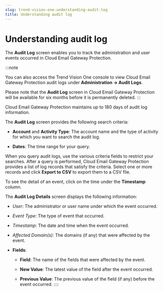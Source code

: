 ```yaml
---
slug: trend-vision-one-understanding-audit-log
title: Understanding audit log
---
```

# Understanding audit log

The **Audit Log** screen enables you to track the administration and user events occurred in Cloud Email Gateway Protection.

:::note

You can also access the Trend Vision One console to view Cloud Email Gateway Protection audit logs under **Administration → Audit Logs**.

Please note that the **Audit Log** screen in Cloud Email Gateway Protection will be available for six months before it is permanently deleted.
:::

Cloud Email Gateway Protection maintains up to 180 days of audit log information.

The **Audit Log** screen provides the following search criteria:

- **Account** and **Activity Type**: The account name and the type of activity for which you want to search the audit log.

- **Dates**: The time range for your query.

When you query audit logs, use the various criteria fields to restrict your searches. After a query is performed, Cloud Email Gateway Protection provides a list of log records that satisfy the criteria. Select one or more records and click **Export to CSV** to export them to a CSV file.

To see the detail of an event, click on the time under the **Timestamp** column.

The **Audit Log Details** screen displays the following information:

- *User*: The administrator or user name under which the event occurred.

- *Event Type*: The type of event that occurred.

- *Timestamp*: The date and time when the event occurred.

- *Affected Domain(s)*: The domains (if any) that were affected by the event.

- **Fields**:

  - **Field**: The name of the fields that were affected by the event.

  - **New Value**: The latest value of the field after the event occurred.

  - **Previous Value**: The previous value of the field (if any) before the event occurred.
::::
